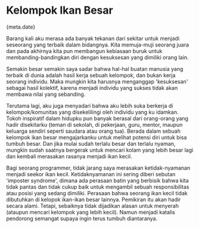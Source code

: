 



# Kelompok Ikan Besar

<Time>{meta.date}</Time>

Barang kali aku merasa ada banyak tekanan dari sekitar untuk menjadi seseorang yang  terbaik dalam bidangnya. Kita memuja-muji seorang juara dan pada akhirnya kita pun membangun kebiasaan buruk untuk membanding-bandingkan diri dengan kesuksesan yang dimiliki orang lain. 

Semakin besar semakin saya sadar bahwa hal-hal buatan manusia yang terbaik di dunia adalah hasil kerja sebuah kelompok, dan bukan kerja seorang individu. Maka mungkin kita harusnya menganggap 'kesuksesan' sebagai hasil kolektif, karena menjadi individu yang sukses tidak akan membawa nilai yang sebanding.

Terutama lagi, aku juga menyadari bahwa aku lebih suka berkerja di kelompok/komunitas yang disekelilingi oleh individu yang ku idamkan. Tokoh inspiratif dalam hidupku pun banyak berasal dari orang-orang yang hadir disekitarku (teman di sekolah, di pekerjaan, guru, mentor, maupun keluarga sendiri seperti saudara atau orang tua). Berada dalam sebuah kelompok ikan besar mengajarkanku untuk melihat potensi diri untuk bisa tumbuh besar. Dan jika mulai sudah terlalu besar dan terlalu nyaman, mungkin sudah saatnya bergerak untuk mencari kolam yang lebih besar lagi dan kembali merasakan rasanya menjadi ikan kecil.

Bagi seorang programmer, tidak jarang saya merasakan ketidak-nyamanan menjadi seekor ikan kecil. Ketidaknyamanan ini sering diberi sebutan 'imposter syndrome', dimana ada perasaan batin yang berbisik bahwa kita tidak pantas dan tidak cukup baik untuk mengambil sebuah responsibilitas atau posisi yang sedang dimiliki. Perasaan bahwa seorang ikan kecil tidak dibutuhkan di kelopok ikan-ikan besar lainnya. Pemikiran itu akan hadir secara alami. Tetapi, sebaiknya tidak dijadikan alasan untuk menyerah (ataupun mencari kelompok yang lebih kecil). Namun menjadi katalis pendorong semangat supaya ingin terus tumbuh diantaranya.
